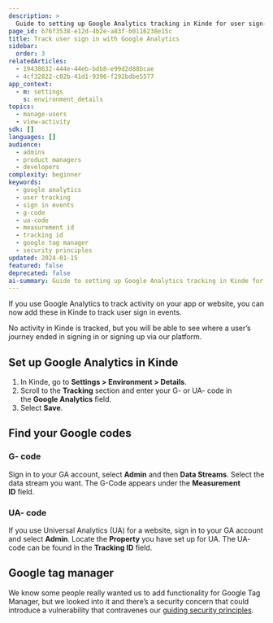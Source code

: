 ```yaml
---
description: >
  Guide to setting up Google Analytics tracking in Kinde for user sign-in events including G-code and UA-code configuration and security considerations.
page_id: b76f3538-e12d-4b2e-a83f-b0116238e15c
title: Track user sign in with Google Analytics
sidebar:
  order: 3
relatedArticles:
  - 19438632-444e-44eb-bdb8-e99d2d88bcae
  - 4cf32822-c02b-41d1-9396-f292bdbe5577
app_context:
  - m: settings
    s: environment_details
topics:
  - manage-users
  - view-activity
sdk: []
languages: []
audience:
  - admins
  - product managers
  - developers
complexity: beginner
keywords:
  - google analytics
  - user tracking
  - sign in events
  - g-code
  - ua-code
  - measurement id
  - tracking id
  - google tag manager
  - security principles
updated: 2024-01-15
featured: false
deprecated: false
ai-summary: Guide to setting up Google Analytics tracking in Kinde for user sign-in events including G-code and UA-code configuration and security considerations.
---
```


If you use Google Analytics to track activity on your app or website, you can now add these in Kinde to track user sign in events.

No activity in Kinde is tracked, but you will be able to see where a user’s journey ended in signing in or signing up via our platform.

## **Set up Google Analytics in Kinde**

1. In Kinde, go to **Settings > Environment > Details**.
2. Scroll to the **Tracking** section and enter your G- or UA- code in the **Google Analytics** field.
3. Select **Save**.

## **Find your Google codes**

### **G- code**

Sign in to your GA account, select **Admin** and then **Data Streams**. Select the data stream you want. The G-Code appears under the **Measurement ID** field.

### **UA- code**

If you use Universal Analytics (UA) for a website, sign in to your GA account and select **Admin**. Locate the **Property** you have set up for UA. The UA- code can be found in the **Tracking ID** field.

## **Google tag manager**

We know some people really wanted us to add functionality for Google Tag Manager, but we looked into it and there’s a security concern that could introduce a vulnerability that contravenes our [guiding security principles](/trust-center/security/security-at-kinde/).
